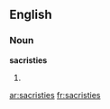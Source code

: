 ==English==

===Noun===
'''sacristies'''

# {{plural of|[[sacristy]]}}

[[ar:sacristies]]
[[fr:sacristies]]